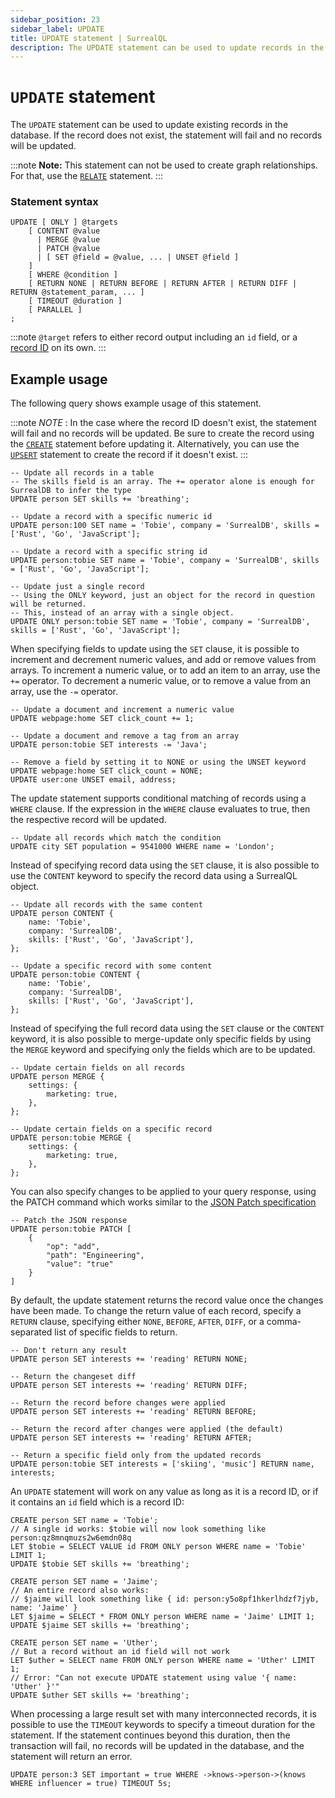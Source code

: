 ```yaml
---
sidebar_position: 23
sidebar_label: UPDATE
title: UPDATE statement | SurrealQL
description: The UPDATE statement can be used to update records in the database. If they already exist, they will be updated. If they do not exist, the statement will fail and no records will be updated.
---
```


# `UPDATE` statement

The `UPDATE` statement can be used to update existing records in the database. If the record does not exist, the statement will fail and no records will be updated.

:::note
__Note:__ This statement can not be used to create graph relationships. For that, use the [`RELATE`](/docs/surrealdb/2.x/surrealql/statements/relate) statement.
:::

### Statement syntax

```surql title="SurrealQL Syntax"
UPDATE [ ONLY ] @targets
	[ CONTENT @value
	  | MERGE @value
	  | PATCH @value
	  | [ SET @field = @value, ... | UNSET @field ]
	]
	[ WHERE @condition ]
	[ RETURN NONE | RETURN BEFORE | RETURN AFTER | RETURN DIFF | RETURN @statement_param, ... ]
	[ TIMEOUT @duration ]
	[ PARALLEL ]
;
```

:::note
`@target` refers to either record output including an `id` field, or a [record ID](/docs/surrealdb/2.x/surrealql/datamodel/ids) on its own.
:::
## Example usage

The following query shows example usage of this statement.

:::note
_NOTE_ : In the case where the record ID doesn't exist, the statement will fail and no records will be updated. Be sure to create the record using the [`CREATE`](/docs/surrealdb/2.x/surrealql/statements/create) statement before updating it. Alternatively, you can use the [`UPSERT`](/docs/surrealdb/2.x/surrealql/statements/upsert) statement to create the record if it doesn't exist.
:::

```surql
-- Update all records in a table
-- The skills field is an array. The += operator alone is enough for SurrealDB to infer the type
UPDATE person SET skills += 'breathing';

-- Update a record with a specific numeric id
UPDATE person:100 SET name = 'Tobie', company = 'SurrealDB', skills = ['Rust', 'Go', 'JavaScript'];

-- Update a record with a specific string id
UPDATE person:tobie SET name = 'Tobie', company = 'SurrealDB', skills = ['Rust', 'Go', 'JavaScript'];

-- Update just a single record
-- Using the ONLY keyword, just an object for the record in question will be returned.
-- This, instead of an array with a single object.
UPDATE ONLY person:tobie SET name = 'Tobie', company = 'SurrealDB', skills = ['Rust', 'Go', 'JavaScript'];
```
When specifying fields to update using the `SET` clause, it is possible to increment and decrement numeric values, and add or remove values from arrays. To increment a numeric value, or to add an item to an array, use the `+=` operator. To decrement a numeric value, or to remove a value from an array, use the `-=` operator.

```surql
-- Update a document and increment a numeric value
UPDATE webpage:home SET click_count += 1;

-- Update a document and remove a tag from an array
UPDATE person:tobie SET interests -= 'Java';

-- Remove a field by setting it to NONE or using the UNSET keyword
UPDATE webpage:home SET click_count = NONE;
UPDATE user:one UNSET email, address;
```

The update statement supports conditional matching of records using a `WHERE` clause. If the expression in the `WHERE` clause evaluates to true, then the respective record will be updated.

```surql
-- Update all records which match the condition
UPDATE city SET population = 9541000 WHERE name = 'London';
```
Instead of specifying record data using the `SET` clause, it is also possible to use the `CONTENT` keyword to specify the record data using a SurrealQL object.

```surql
-- Update all records with the same content
UPDATE person CONTENT {
	name: 'Tobie',
	company: 'SurrealDB',
	skills: ['Rust', 'Go', 'JavaScript'],
};

-- Update a specific record with some content
UPDATE person:tobie CONTENT {
	name: 'Tobie',
	company: 'SurrealDB',
	skills: ['Rust', 'Go', 'JavaScript'],
};
```
Instead of specifying the full record data using the `SET` clause or the `CONTENT` keyword, it is also possible to merge-update only specific fields by using the `MERGE` keyword and specifying only the fields which are to be updated.

```surql
-- Update certain fields on all records
UPDATE person MERGE {
	settings: {
		marketing: true,
	},
};

-- Update certain fields on a specific record
UPDATE person:tobie MERGE {
	settings: {
		marketing: true,
	},
};
```

You can also specify changes to be applied to your query response, using the PATCH command which works similar to the [JSON Patch specification](https://jsonpatch.com/)

```surql
-- Patch the JSON response
UPDATE person:tobie PATCH [
	{
		"op": "add",
		"path": "Engineering",
		"value": "true"
	}
]
```

By default, the update statement returns the record value once the changes have been made. To change the return value of each record, specify a `RETURN` clause, specifying either `NONE`, `BEFORE`, `AFTER`, `DIFF`, or a comma-separated list of specific fields to return.

```surql
-- Don't return any result
UPDATE person SET interests += 'reading' RETURN NONE;

-- Return the changeset diff
UPDATE person SET interests += 'reading' RETURN DIFF;

-- Return the record before changes were applied
UPDATE person SET interests += 'reading' RETURN BEFORE;

-- Return the record after changes were applied (the default)
UPDATE person SET interests += 'reading' RETURN AFTER;

-- Return a specific field only from the updated records
UPDATE person:tobie SET interests = ['skiing', 'music'] RETURN name, interests;
```

An `UPDATE` statement will work on any value as long as it is a record ID, or if it contains an `id` field which is a record ID:

```surql
CREATE person SET name = 'Tobie';
// A single id works: $tobie will now look something like person:qz8mnqmuzs2w6emdn08q
LET $tobie = SELECT VALUE id FROM ONLY person WHERE name = 'Tobie' LIMIT 1;
UPDATE $tobie SET skills += 'breathing';

CREATE person SET name = 'Jaime';
// An entire record also works:
// $jaime will look something like { id: person:y5o8pf1hkerlhdzf7jyb, name: 'Jaime' }
LET $jaime = SELECT * FROM ONLY person WHERE name = 'Jaime' LIMIT 1;
UPDATE $jaime SET skills += 'breathing';

CREATE person SET name = 'Uther';
// But a record without an id field will not work
LET $uther = SELECT name FROM ONLY person WHERE name = 'Uther' LIMIT 1;
// Error: "Can not execute UPDATE statement using value '{ name: 'Uther' }'"
UPDATE $uther SET skills += 'breathing';
```

When processing a large result set with many interconnected records, it is possible to use the `TIMEOUT` keywords to specify a timeout duration for the statement. If the statement continues beyond this duration, then the transaction will fail, no records will be updated in the database, and the statement will return an error.

```surql
UPDATE person:3 SET important = true WHERE ->knows->person->(knows WHERE influencer = true) TIMEOUT 5s;
```